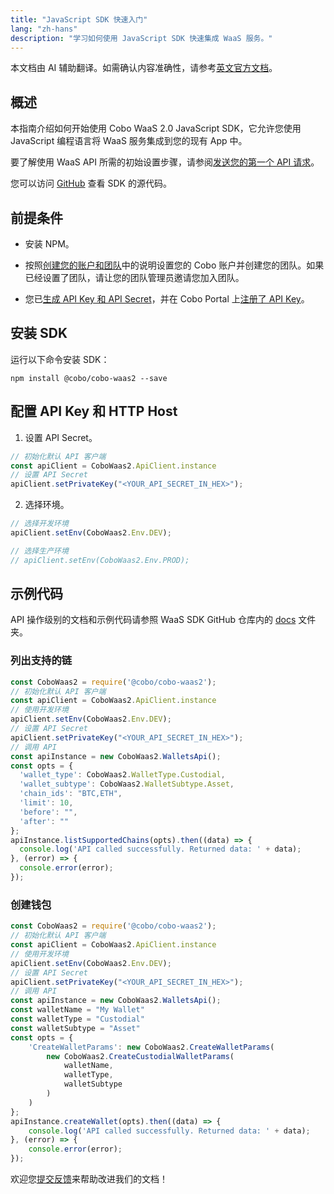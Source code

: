 ```yaml
---
title: "JavaScript SDK 快速入门"
lang: "zh-hans"
description: "学习如何使用 JavaScript SDK 快速集成 WaaS 服务。"
---
```

<Note>本文档由 AI 辅助翻译。如需确认内容准确性，请参考[英文官方文档](https://www.cobo.com/developers/v2/guides/overview/introduction)。</Note>

## 概述

本指南介绍如何开始使用 Cobo WaaS 2.0 JavaScript SDK，它允许您使用 JavaScript 编程语言将 WaaS 服务集成到您的现有 App 中。

要了解使用 WaaS API 所需的初始设置步骤，请参阅[发送您的第一个 API 请求](/v2_cn/guides/get-started/get-started-with-waas)。

您可以访问 [GitHub](https://github.com/CoboGlobal/cobo-waas2-js-sdk/) 查看 SDK 的源代码。

## 前提条件

- 安装 NPM。

- 按照[创建您的账户和团队](https://manuals.cobo.com/en/portal/quick-start-guide)中的说明设置您的 Cobo 账户并创建您的团队。如果已经设置了团队，请让您的团队管理员邀请您加入团队。
- 您已[生成 API Key 和 API Secret](/v2_cn/guides/overview/cobo-auth#generate-an-api-key-and-an-api-secret)，并在 Cobo Portal 上[注册了 API Key](https://manuals.cobo.com/en/portal/developer-console/create-api-key)。

## 安装 SDK

运行以下命令安装 SDK：

```
npm install @cobo/cobo-waas2 --save
```

## 配置 API Key 和 HTTP Host

1. 设置 API Secret。

```javascript
// 初始化默认 API 客户端
const apiClient = CoboWaas2.ApiClient.instance
// 设置 API Secret
apiClient.setPrivateKey("<YOUR_API_SECRET_IN_HEX>");
```

2. 选择环境。

```javascript
// 选择开发环境
apiClient.setEnv(CoboWaas2.Env.DEV);

// 选择生产环境
// apiClient.setEnv(CoboWaas2.Env.PROD);
```

## 示例代码

API 操作级别的文档和示例代码请参照 WaaS SDK GitHub 仓库内的 [docs](https://github.com/CoboGlobal/cobo-waas2-js-sdk/tree/master/docs) 文件夹。

### 列出支持的链

```javascript
const CoboWaas2 = require('@cobo/cobo-waas2');
// 初始化默认 API 客户端
const apiClient = CoboWaas2.ApiClient.instance
// 使用开发环境
apiClient.setEnv(CoboWaas2.Env.DEV);
// 设置 API Secret
apiClient.setPrivateKey("<YOUR_API_SECRET_IN_HEX>");
// 调用 API
const apiInstance = new CoboWaas2.WalletsApi();
const opts = {
  'wallet_type': CoboWaas2.WalletType.Custodial,
  'wallet_subtype': CoboWaas2.WalletSubtype.Asset,
  'chain_ids': "BTC,ETH",
  'limit': 10,
  'before': "",
  'after': ""
};
apiInstance.listSupportedChains(opts).then((data) => {
  console.log('API called successfully. Returned data: ' + data);
}, (error) => {
  console.error(error);
});
```

### 创建钱包

```javascript
const CoboWaas2 = require('@cobo/cobo-waas2');
// 初始化默认 API 客户端 
const apiClient = CoboWaas2.ApiClient.instance
// 使用开发环境
apiClient.setEnv(CoboWaas2.Env.DEV);
// 设置 API Secret
apiClient.setPrivateKey("<YOUR_API_SECRET_IN_HEX>");
// 调用 API
const apiInstance = new CoboWaas2.WalletsApi();
const walletName = "My Wallet"
const walletType = "Custodial"
const walletSubtype = "Asset"
const opts = {
    'CreateWalletParams': new CoboWaas2.CreateWalletParams(
        new CoboWaas2.CreateCustodialWalletParams(
            walletName,
            walletType,
            walletSubtype
        )
    )
};
apiInstance.createWallet(opts).then((data) => {
    console.log('API called successfully. Returned data: ' + data);
}, (error) => {
    console.error(error);
});
```

<Tip>欢迎您[提交反馈](https://forms.zohopublic.com/cobo/form/DocumentFeedbackForm/formperma/QvLOhxJv1_JMsJ-1dleZ8Itb_7rzN-LtgvsDdxosoVI)来帮助改进我们的文档！</Tip>